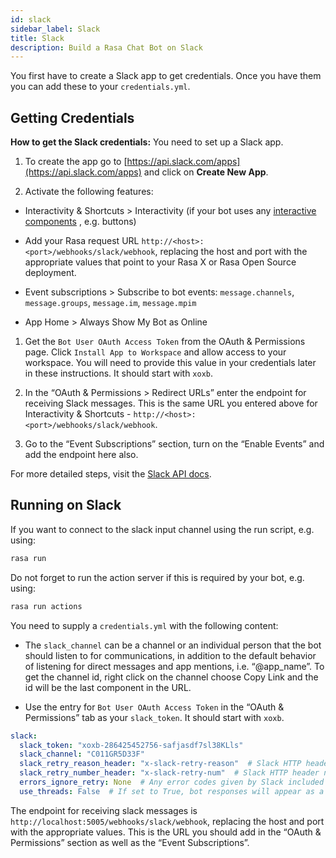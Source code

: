 ```yaml
---
id: slack
sidebar_label: Slack
title: Slack
description: Build a Rasa Chat Bot on Slack
---
```


You first have to create a Slack app to get credentials.
Once you have them you can add these to your `credentials.yml`.

## Getting Credentials

**How to get the Slack credentials:** You need to set up a Slack app.

1. To create the app go to [https://api.slack.com/apps](https://api.slack.com/apps) and click
   on **Create New App**.

2. Activate the following features:

* Interactivity & Shortcuts > Interactivity (if your bot uses any [interactive components](https://api.slack.com/reference/block-kit/interactive-components) , e.g. buttons)

* Add your Rasa request URL `http://<host>:<port>/webhooks/slack/webhook`, replacing
  the host and port with the appropriate values that point to your Rasa X or Rasa Open Source deployment.

* Event subscriptions > Subscribe to bot events: `message.channels`, `message.groups`, `message.im`, `message.mpim`

* App Home > Always Show My Bot as Online

1. Get the `Bot User OAuth Access Token` from the OAuth & Permissions page. Click `Install App to Workspace`
   and allow access to your workspace. You will need
   to provide this value in your credentials later in these instructions. It should start
   with `xoxb`.

2. In the “OAuth & Permissions > Redirect URLs” enter the endpoint for receiving Slack messages. This is
   the same URL you entered above for Interactivity & Shortcuts - `http://<host>:<port>/webhooks/slack/webhook`.

3. Go to the “Event Subscriptions” section, turn on the “Enable Events” and add the endpoint here also.

For more detailed steps, visit the
[Slack API docs](https://api.slack.com/events-api).

## Running on Slack

If you want to connect to the slack input channel using the run
script, e.g. using:

```bash
rasa run
```

Do not forget to run the action server if this is required by your bot,
e.g. using:

```bash
rasa run actions
```

You need to supply a `credentials.yml` with the following content:

* The `slack_channel` can be a channel or an individual person that the bot should listen to for communications, in
  addition to the default behavior of listening for direct messages and app mentions, i.e. “@app_name”. To get the channel
  id, right click on the channel choose Copy Link and the id will be the last component in the URL.

* Use the entry for `Bot User OAuth Access Token` in the
  “OAuth & Permissions” tab as your `slack_token`. It should start
  with `xoxb`.

```yaml
slack:
  slack_token: "xoxb-286425452756-safjasdf7sl38KLls"
  slack_channel: "C011GR5D33F"
  slack_retry_reason_header: "x-slack-retry-reason"  # Slack HTTP header name indicating reason that slack send retry request. This configuration is optional.
  slack_retry_number_header: "x-slack-retry-num"  # Slack HTTP header name indicating the attempt number. This configuration is optional.
  errors_ignore_retry: None  # Any error codes given by Slack included in this list will be ignored. Error codes are listed [here](https://api.slack.com/events-api#errors).
  use_threads: False  # If set to True, bot responses will appear as a threaded message in Slack. This configuration is optional and set to False by default.
```

The endpoint for receiving slack messages is
`http://localhost:5005/webhooks/slack/webhook`, replacing
the host and port with the appropriate values. This is the URL
you should add in the “OAuth & Permissions” section as well as
the “Event Subscriptions”.

